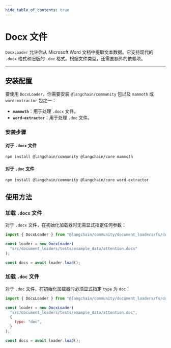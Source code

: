```yaml
---
hide_table_of_contents: true
---
```


# Docx 文件

`DocxLoader` 允许你从 Microsoft Word 文档中提取文本数据。它支持现代的 `.docx` 格式和旧版的 `.doc` 格式。根据文件类型，还需要额外的依赖项。

---

## 安装配置

要使用 `DocxLoader`，你需要安装 `@langchain/community` 包以及 `mammoth` 或 `word-extractor` 包之一：

- **`mammoth`**：用于处理 `.docx` 文件。
- **`word-extractor`**：用于处理 `.doc` 文件。

### 安装步骤

#### 对于 `.docx` 文件

```bash npm2yarn
npm install @langchain/community @langchain/core mammoth
```

#### 对于 `.doc` 文件

```bash npm2yarn
npm install @langchain/community @langchain/core word-extractor
```

## 使用方法

### 加载 `.docx` 文件

对于 `.docx` 文件，在初始化加载器时无需显式指定任何参数：

```javascript
import { DocxLoader } from "@langchain/community/document_loaders/fs/docx";

const loader = new DocxLoader(
  "src/document_loaders/tests/example_data/attention.docx"
);

const docs = await loader.load();
```

### 加载 `.doc` 文件

对于 `.doc` 文件，在初始化加载器时必须显式指定 `type` 为 `doc`：

```javascript
import { DocxLoader } from "@langchain/community/document_loaders/fs/docx";

const loader = new DocxLoader(
  "src/document_loaders/tests/example_data/attention.doc",
  {
    type: "doc",
  }
);

const docs = await loader.load();
```